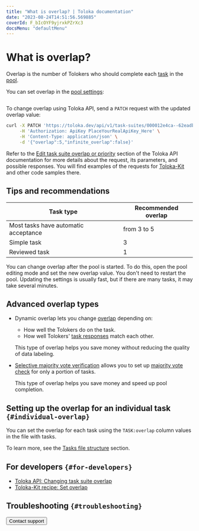 ```yaml
---
title: "What is overlap? | Toloka documentation"
date: "2023-08-24T14:51:56.569885"
coverId: F_bIcOYF9yjrxkPZrXc3
docsMenu: "defaultMenu"
---
```



# What is overlap?

Overlap is the number of Tolokers who should complete each [task](/docs/glossary#task) in the [pool](/docs/guide/pool-edit).

You can set overlap in the [pool settings](/docs/guide/pool-edit):

<Image width="700px" withBackground imageId="51a862693a50ed5ab7a4cdb3f36dcf5e" alt="" />

<Note mode="tip" title="How to work via Toloka API">

To change overlap using Toloka API, send a `PATCH` request with the updated overlap value:

```bash
curl -X PATCH 'https://toloka.dev/api/v1/task-suites/000012e4ca--62eadb541b54e36b45b7a117?open_pool=true' \
     -H 'Authorization: ApiKey PlaceYourRealApiKey_Here' \
     -H 'Content-Type: application/json' \
     -d '{"overlap":5,"infinite_overlap":false}'
```

Refer to the [Edit task suite overlap or priority](https://toloka.ai/docs/api/api-reference/#patch-/task-suites/-id-) section of the Toloka API documentation for more details about the request, its parameters, and possible responses. You will find examples of the requests for [Toloka-Kit](/docs/toloka-kit/) and other code samples there.

</Note>

## Tips and recommendations

| Task type                            | Recommended overlap |
|--------------------------------------|---------------------|
| Most tasks have automatic acceptance | from 3 to 5         |
| Simple task                          | 3                   |
| Reviewed task                        | 1                   |

You can change overlap after the pool is started. To do this, open the pool editing mode and set the new overlap value. You don't need to restart the pool. Updating the settings is usually fast, but if there are many tasks, it may take several minutes.

## Advanced overlap types

- Dynamic overlap lets you change [overlap](/docs/guide/dynamic-overlap) depending on:

    - How well the Tolokers do on the task.
    - How well Tolokers' [task responses](/docs/glossary#task-response) match each other.

    This type of overlap helps you save money without reducing the quality of data labeling.

- [Selective majority vote verification](/docs/guide/selective-mvote) allows you to set up [majority vote check](/docs/guide/mvote) for only a portion of tasks.

    This type of overlap helps you save money and speed up pool completion.

## Setting up the overlap for an individual task `{#individual-overlap}`

You can set the overlap for each task using the `TASK:overlap` column values in the file with tasks.

To learn more, see the [Tasks file structure](/docs/guide/pool_csv#structure) section.

## For developers `{#for-developers}`

- [Toloka API: Changing task suite overlap](https://toloka.ai/docs/api/api-reference/#patch-/task-suites/-id-)
- [Toloka-Kit recipe: Set overlap](/docs/toloka-kit/recipes/set-overlap)

## Troubleshooting `{#troubleshooting}`

<FaqBasicOverlap/>

<FaqCrossCheck/>

<TroubleshootingMaxNumber/>

<FaqCountingWork/>

<Button themeColor="light" view="default" size="l" type="link" url="/docs/guide/troubleshooting/support?form-source=guide-overlap-faq">Contact support</Button>